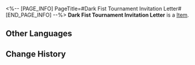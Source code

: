 <%-- [PAGE_INFO]
PageTitle=#Dark Fist Tournament Invitation Letter#
[END_PAGE_INFO] --%>
{{Item Infobox
|title       = Dark Fist Tournament Invitation Letter
|id          = 140141
|image       = Item Dark Fist Tournament Invitation Letter.png
|type        = 
|invCategory = Missions
|rarity      = 3
|effect      = 
|description = A black envelope. A pitiful pin hangs on the spot where there should have been a fire lacquer seal. On the back is writing in large, crooked letters: "Invitation." 
}}
{{Description|1=''"I see you're a chosen one..."''}}
'''Dark Fist Tournament Invitation Letter''' is a [[Item]].

==Other Languages==
{{Other Languages
|en   = Dark Fist Tournament Invitation Letter
|zhs  = 「黑暗拳斗大赛」邀请函
|zht  = 「黑暗拳鬥大賽」邀請函
|ja   = 「暗黒ファイト」の招待状
|ko   = 「어둠의 주먹 대회」 초대장
|es   = Invitación a la competencia Puño Oscuro
|fr   = Lettre d'invitation au Tournoi du poing sombre
|ru   = Приглашение на турнир «Тёмный кулак»
|th   = บัตรเชิญ "ศึกดวลหมัดแห่งความมืด"
|vi   = Thư Mời "Cuộc Thi Nắm Đấm Đen Tối"
|de   = Einladung zum Turnier der Finsteren Fäuste
|id   = Undangan "Turnamen Tinju Hitam"
|pt   = Carta de Convite do Torneio Punho Sombrio
}}

==Change History==
{{Change History|2.0}}